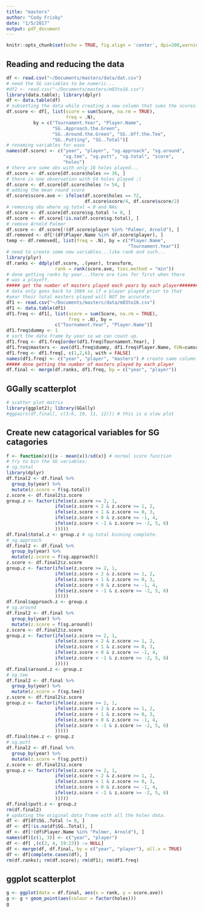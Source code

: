 ```yaml
---
title: "masters"
author: "Cody Frisby"
date: "1/5/2017"
output: pdf_document
---
```


```r
knitr::opts_chunk$set(echo = TRUE, fig.align = 'center', dpi=200,warning=F,message=F, eval = F)
```

## Reading and reducing the data  

```r
df <- read.csv("~/Documents/masters/data/dat.csv")
# need the SG variables to be numeric...
#df2 <- read.csv("~/Documents/masters/m83to16.csv")
library(data.table); library(dplyr)
df <- data.table(df)
# subsetting the data while creating a new column that sums the scores.
df.score <- df[, list(score = sum(Score, na.rm = TRUE), 
                      freq = .N), 
          by = c("Tournament.Year", "Player.Name",
                 "SG..Approach.the.Green",
                 "SG..Around.the.Green", "SG..Off.the.Tee",
                 "SG..Putting", "SG..Total")]
# renaming variables for ease
names(df.score) <- c("year", "player", "sg.approach", "sg.around",
                     "sg.tee", "sg.putt", "sg.total", "score",
                     "holes")
# there are some obs with only 18 holes played...
df.score <- df.score[df.score$holes >= 36, ]
# there is one observation with 54 holes played :(
df.score <- df.score[df.score$holes != 54, ]
# adding the mean round score
df.score$score.ave <- ifelse(df.score$holes == 72,
                             df.score$score/4, df.score$score/2)
# removing obs where sg.total = 0 and NAs
df.score <- df.score[df.score$sg.total != 0, ]
df.score <- df.score[!is.na(df.score$sg.total), ]
# remove Arnold Palmer
df.score <- df.score[!(df.score$player %in% "Palmer, Arnold"), ]
df.removed <- df[!(df$Player.Name %in% df.score$player), ]
temp <- df.removed[, list(freq = .N), by = c("Player.Name",
                                             "Tournament.Year")]
# need to create some new variables...like rank and such...
library(plyr)
df.ranks <- ddply(df.score, .(year), transform, 
                  rank = rank(score.ave, ties.method = "min"))
# done getting ranks by year...there are ties for first when there
# was a playoff.
##### get the number of masters played each years by each player############
# data only goes back to 1984 so if a player played prior to that
#year their total masters played will NOT be accurate. 
df1 <- read.csv("~/Documents/masters/data/m83to16.csv")
df1 <- data.table(df1)
df1.freq <- df1[, list(score = sum(Score, na.rm = TRUE), 
                       freq = .N), by = 
                  c("Tournament.Year", "Player.Name")]
df1.freq$dummy <- 1
# sort the data frame by year so we can count up.
df1.freq <- df1.freq[order(df1.freq$Tournament.Year), ]
df1.freq$masters <- ave(df1.freq$dummy, df1.freq$Player.Name, FUN=cumsum)
df1.freq <- df1.freq[, c(1,2,6), with = FALSE]
names(df1.freq) <- c("year", "player", "masters") # create same column names
##### done getting the number of masters played by each player
df.final <- merge(df.ranks, df1.freq, by = c("year", "player"))
```

## GGally scatterplot  

```r
# scatter plot matrix
library(ggplot2); library(GGally)
#ggpairs(df.final[, c(3:6, 10, 11, 12)]) # this is a slow plot
```

## Create new catagorical variables for SG catagories  

```r
f <- function(x){(x - mean(x))/sd(x)} # normal score function
# try to bin the SG variables:
# sg.total
library(dplyr)
df.final2 <- df.final %>% 
  group_by(year) %>% 
  mutate(z.score = f(sg.total))
z.score <- df.final2$z.score
group.z <- factor(ifelse(z.score >= 2, 1, 
                  ifelse(z.score < 2 & z.score >= 1, 2, 
                  ifelse(z.score < 1 & z.score >= 0, 3,
                  ifelse(z.score < 0 & z.score >= -1, 4,
                  ifelse(z.score < -1 & z.score >= -2, 5, 6)
                  )))))
df.final$total.z <- group.z # sg.total binning complete.
# sg.approach
df.final2 <- df.final %>% 
  group_by(year) %>% 
  mutate(z.score = f(sg.approach))
z.score <- df.final2$z.score
group.z <- factor(ifelse(z.score >= 2, 1, 
                  ifelse(z.score < 2 & z.score >= 1, 2, 
                  ifelse(z.score < 1 & z.score >= 0, 3,
                  ifelse(z.score < 0 & z.score >= -1, 4,
                  ifelse(z.score < -1 & z.score >= -2, 5, 6)
                  )))))
df.final$approach.z <- group.z
# sg.around
df.final2 <- df.final %>% 
  group_by(year) %>% 
  mutate(z.score = f(sg.around))
z.score <- df.final2$z.score
group.z <- factor(ifelse(z.score >= 2, 1, 
                  ifelse(z.score < 2 & z.score >= 1, 2, 
                  ifelse(z.score < 1 & z.score >= 0, 3,
                  ifelse(z.score < 0 & z.score >= -1, 4,
                  ifelse(z.score < -1 & z.score >= -2, 5, 6)
                  )))))
df.final$around.z <- group.z
# sg.tee
df.final2 <- df.final %>% 
  group_by(year) %>% 
  mutate(z.score = f(sg.tee))
z.score <- df.final2$z.score
group.z <- factor(ifelse(z.score >= 2, 1, 
                  ifelse(z.score < 2 & z.score >= 1, 2, 
                  ifelse(z.score < 1 & z.score >= 0, 3,
                  ifelse(z.score < 0 & z.score >= -1, 4,
                  ifelse(z.score < -1 & z.score >= -2, 5, 6)
                  )))))
df.final$tee.z <- group.z
# sg.putt
df.final2 <- df.final %>% 
  group_by(year) %>% 
  mutate(z.score = f(sg.putt))
z.score <- df.final2$z.score
group.z <- factor(ifelse(z.score >= 2, 1, 
                  ifelse(z.score < 2 & z.score >= 1, 2, 
                  ifelse(z.score < 1 & z.score >= 0, 3,
                  ifelse(z.score < 0 & z.score >= -1, 4,
                  ifelse(z.score < -1 & z.score >= -2, 5, 6)
                  )))))
df.final$putt.z <- group.z
rm(df.final2)
# updating the original data frame with all the holes data.
df <- df[df$SG..Total != 0, ]
df <- df[!is.na(df$SG..Total), ]
df <- df[!(df$Player.Name %in% "Palmer, Arnold"), ]
names(df)[c(1, 3)] <- c("year", "player")
df <- df[ ,(c(2, 4, 19:23)) := NULL]
df <- merge(df, df.final, by = c("year", "player"), all.x = TRUE)
df <- df[complete.cases(df), ]
rm(df.ranks); rm(df.score); rm(df1); rm(df1.freq)
```

## ggplot scatterplot  

```r
g <- ggplot(data = df.final, aes(x = rank, y = score.ave))
g <- g + geom_point(aes(colour = factor(holes)))
g
```



